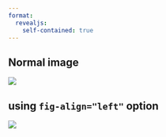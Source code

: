 ```yaml
---
format:
  revealjs:
    self-contained: true
---
```


## Normal image

![](holly-mandarich.jpg)

## using `fig-align="left"` option

![](holly-mandarich.jpg){fig-align="right"}
